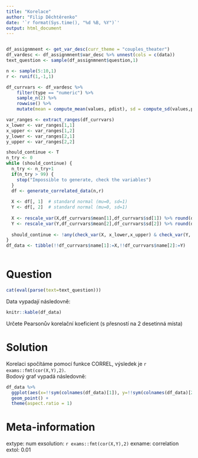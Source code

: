 ```yaml
---
title: "Korelace"
author: "Filip Děchtěrenko"
date: '`r format(Sys.time(), "%d %B, %Y")`'
output: html_document
---
```


```r

```


```r

df_assignmnent <- get_var_desc(curr_theme = "couples_theater")
df_vardesc <- df_assignmnent$var_desc %>% unnest(cols = c(data))
text_question <- sample(df_assignmnent$question,1)

n <- sample(5:10,1)
r <- runif(1,-1,1)

df_currvars <- df_vardesc %>% 
    filter(type == "numeric") %>% 
    sample_n(2) %>% 
    rowwise() %>% 
    mutate(mean = compute_mean(values, pdist), sd = compute_sd(values,pdist))

var_ranges <- extract_ranges(df_currvars)
x_lower <- var_ranges[1,1]
x_upper <- var_ranges[1,2]
y_lower <- var_ranges[2,1]
y_upper <- var_ranges[2,2]

should_continue <- T
n_try <- 0
while (should_continue) {
  n_try <- n_try+1
  if(n_try > 99) {
    stop("Impossible to generate, check the variables")
  }
  df <- generate_correlated_data(n,r)
  
  X <- df[, 1]  # standard normal (mu=0, sd=1)
  Y <- df[, 2]  # standard normal (mu=0, sd=1)
  
  X <- rescale_var(X,df_currvars$mean[1],df_currvars$sd[1]) %>% round(df_currvars$round_val[1])
  Y <- rescale_var(Y,df_currvars$mean[2],df_currvars$sd[2]) %>% round(df_currvars$round_val[2])
  
  should_continue <- !any(check_var(X, x_lower,x_upper) & check_var(Y, y_lower,y_upper))
}
df_data <- tibble(!!df_currvars$name[1]:=X,!!df_currvars$name[2]:=Y) 



```

Question
========
```r
cat(eval(parse(text=text_question)))
```

Data vypadají následovně:

```r
knitr::kable(df_data)
```

Určete Pearsonův korelační koeficient (s přesností na 2 desetinná místa)

Solution
========
Korelaci spočítáme pomocí funkce CORREL, výsledek je `r exams::fmt(cor(X,Y),2)`.  
Bodový graf vypadá následovně:

```r
df_data %>% 
  ggplot(aes(x=!!sym(colnames(df_data)[1]), y=!!sym(colnames(df_data)[2]))) +
  geom_point() + 
  theme(aspect.ratio = 1)
```

Meta-information
================
extype: num
exsolution: `r exams::fmt(cor(X,Y),2)`
exname: correlation
extol: 0.01